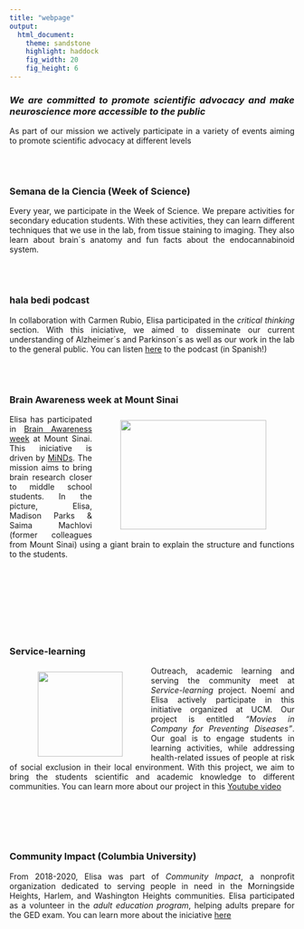```yaml
---
title: "webpage"
output: 
  html_document:
    theme: sandstone
    highlight: haddock
    fig_width: 20
    fig_height: 6
---
```


```{=html}
<style type="text/css">
.title {
  display: none;
}

main-container {
  max-width: 1800px;
  margin-left: auto;
  margin-right: auto;
}

body {
text-align: justify
}

</style>
```

### *We are committed to promote scientific advocacy and make neuroscience more accessible to the public*

As part of our mission we actively participate in a variety of events aiming to promote scientific advocacy at different levels

</br>
</br>

### **Semana de la Ciencia (Week of Science)**

Every year, we participate in the Week of Science. We prepare activities for secondary education students. With these activities, they can learn different techniques that we use in the lab, from tissue staining to imaging. They also learn about brain´s anatomy and fun facts about the endocannabinoid system. 

</br>
</br>

### **hala bedi podcast**

In collaboration with Carmen Rubio, Elisa participated in the *critical thinking* section. With this iniciative, we aimed to disseminate our current understanding of Alzheimer´s and Parkinson´s as well as our work in the lab to the general public. You can listen [here](https://halabedi.eus/es/ciencia-alzheimer-y-parkinson/) to the podcast (in Spanish!)

</br>
</br>

### **Brain Awareness week at Mount Sinai**

<img style="float: right; vertical-align:middle;margin:10px 50px"  height=193 width=258 src="images/minds2.jpg"> </a>

Elisa has participated in [Brain Awareness week](https://icahn.mssm.edu/research/friedman/events/brain-awareness-week) at Mount Sinai. This iniciative is driven by [MiNDs](https://www.mindatsinai.com/). The mission  aims to bring brain research closer to middle school students. In the picture, Elisa, Madison Parks & Saima Machlovi (former colleagues from Mount Sinai) using a giant brain to explain the structure and functions to the students.

</br>
</br>
</br>
</br>

</br>
</br>

### **Service-learning**

<img style="float: left; vertical-align:middle;margin:10px 50px"  height=150 width=150 src="images/aps.jpg"> </a>

Outreach, academic learning and serving the community meet at *Service-learning* project. Noemí and Elisa actively participate in this initiative organized at UCM. Our project is entitled *"Movies in Company for Preventing Diseases"*. Our goal is to engage students in learning activities, while addressing health-related issues of people at risk of social exclusion in their local environment. With this project, we aim to bring the students scientific and academic knowledge to different communities. You can learn more about our project in this [Youtube video](https://www.youtube.com/watch?v=BmR9KQ0c9es)

</br>
</br>
</br>
</br>

### **Community Impact (Columbia University)**

From 2018-2020, Elisa was part of *Community Impact*, a nonprofit organization dedicated to serving people in need in the Morningside Heights, Harlem, and Washington Heights communities. Elisa participated as a volunteer in the *adult education program*, helping adults prepare for the GED exam.  You can learn more about the iniciative [here](https://www.google.com/url?sa=t&rct=j&q=&esrc=s&source=web&cd=&ved=2ahUKEwjg9NKZpd-DAxVBnf0HHa-QC4YQFnoECA4QAQ&url=https%3A%2F%2Fwww.communityimpact.columbia.edu%2F&usg=AOvVaw1QdfJFHanFqgdAwEXdo02x&opi=89978449)



